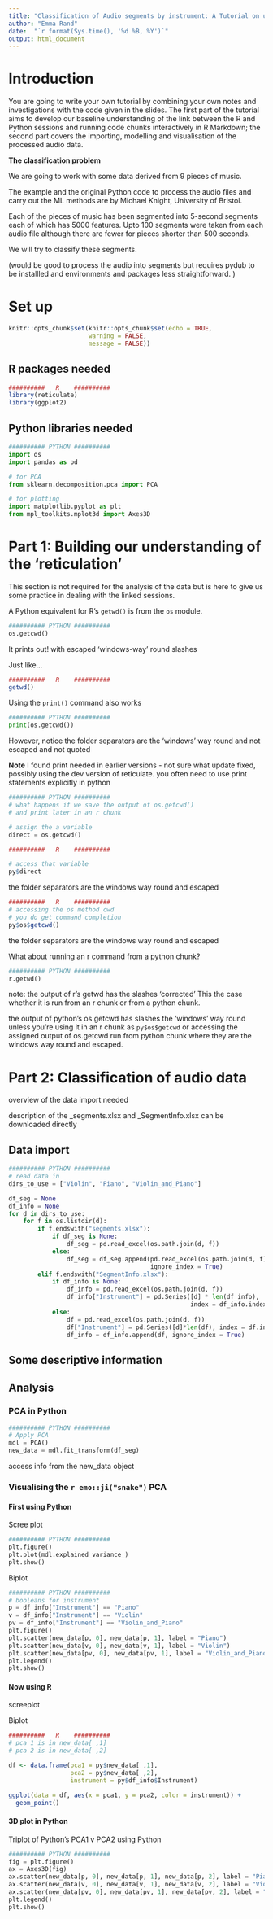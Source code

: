 ```yaml
---
title: "Classification of Audio segments by instrument: A Tutorial on using the R package `reticulate` to integrate R and Python."
author: "Emma Rand"
date:  "`r format(Sys.time(), '%d %B, %Y')`"
output: html_document
---
```

 

# Introduction
You are going to write your own tutorial by combining your own notes and investigations with the code given in the slides. The first part of the tutorial aims to develop our baseline understanding of the link between the R and Python sessions and running code chunks interactively in R Markdown; the second part covers the importing, modelling and visualisation of the processed audio data.

**The classification problem**

We are going to work with some data derived from 9 pieces of music.

The example and the original Python code to process the audio files and carry out the ML methods are by Michael Knight, University of Bristol.

Each of the pieces of music has been segmented into 5-second segments each of which has 5000 features. Upto 100 segments were taken from each audio file although there are fewer for pieces shorter than 500 seconds.

We will try to classify these segments. 

(would be good to process the audio into segments but requires pydub to be installled and environments and packages less straightforward. )


# Set up

```r

knitr::opts_chunk$set(knitr::opts_chunk$set(echo = TRUE, 
                      warning = FALSE,
                      message = FALSE))
```

## R packages needed

```r
##########   R    ##########
library(reticulate)
library(ggplot2)

```

## Python libraries needed

```python
########## PYTHON ##########
import os
import pandas as pd

# for PCA
from sklearn.decomposition.pca import PCA

# for plotting
import matplotlib.pyplot as plt
from mpl_toolkits.mplot3d import Axes3D

```

# Part 1: Building our understanding of the 'reticulation'

This section is not required for the analysis of the data but is here to give us some practice in dealing with the linked sessions. 

A Python equivalent for R's `getwd()` is from the `os` module.

```python
########## PYTHON ##########
os.getcwd()
```

It prints out! with escaped 'windows-way' round slashes

Just like...
```r
##########   R    ##########
getwd()

```

Using the `print()` command also works
```python
########## PYTHON ##########
print(os.getcwd())
```
However, notice the folder separators are the 'windows' way round and not escaped and not quoted

**Note** I found print needed in earlier versions - not sure what update fixed, possibly using the dev version of reticulate. you often need to use print statements explicitly in python

```python
########## PYTHON ##########
# what happens if we save the output of os.getcwd()
# and print later in an r chunk

# assign the a variable
direct = os.getcwd()
```

```r
##########   R    ##########

# access that variable
py$direct

```
the folder separators are the windows way round and escaped


```r
##########   R    ##########
# accessing the os method cwd 
# you do get command completion
py$os$getcwd()

```
the folder separators are the windows way round and escaped

What about running an r command from a python chunk?
```python
########## PYTHON ##########
r.getwd()

```


note:
the output of r's getwd has the slashes 'corrected'
This the case whether it is run from an r chunk or from a python chunk.

the output of python's os.getcwd has slashes the 'windows' way round
unless you're using it in an r chunk as `py$os$getcwd` or accessing the assigned output of os.getcwd run from python chunk where they are the windows way round and escaped.


# Part 2: Classification of audio data

overview of the data import needed

description of the _segments.xlsx and _SegmentInfo.xlsx 
can be downloaded directly


## Data import

```python
########## PYTHON ##########
# read data in
dirs_to_use = ["Violin", "Piano", "Violin_and_Piano"]

df_seg = None
df_info = None
for d in dirs_to_use:
    for f in os.listdir(d):
        if f.endswith("segments.xlsx"):
            if df_seg is None:
                df_seg = pd.read_excel(os.path.join(d, f))
            else:
                df_seg = df_seg.append(pd.read_excel(os.path.join(d, f)),
                                       ignore_index = True)
        elif f.endswith("SegmentInfo.xlsx"):
            if df_info is None:
                df_info = pd.read_excel(os.path.join(d, f))
                df_info["Instrument"] = pd.Series([d] * len(df_info),
                                                  index = df_info.index)
            else:
                df = pd.read_excel(os.path.join(d, f))
                df["Instrument"] = pd.Series([d]*len(df), index = df.index)
                df_info = df_info.append(df, ignore_index = True)


```

## Some descriptive information


## Analysis

### PCA in Python

```python
########## PYTHON ##########
# Apply PCA
mdl = PCA()
new_data = mdl.fit_transform(df_seg)
```

access info from the new_data object


### Visualising the ` r emo::ji("snake")` PCA

#### First using Python


Scree plot
```python
########## PYTHON ##########
plt.figure()
plt.plot(mdl.explained_variance_)
plt.show()

```


Biplot
```python
########## PYTHON ##########
# booleans for instrument
p = df_info["Instrument"] == "Piano"
v = df_info["Instrument"] == "Violin"
pv = df_info["Instrument"] == "Violin_and_Piano"
plt.figure()
plt.scatter(new_data[p, 0], new_data[p, 1], label = "Piano")
plt.scatter(new_data[v, 0], new_data[v, 1], label = "Violin")
plt.scatter(new_data[pv, 0], new_data[pv, 1], label = "Violin_and_Piano")
plt.legend()
plt.show()
```




#### Now using R

screeplot


Biplot

```r
##########   R    ##########
# pca 1 is in new_data[ ,1]
# pca 2 is in new_data[ ,2]

df <- data.frame(pca1 = py$new_data[ ,1], 
                 pca2 = py$new_data[ ,2], 
                 instrument = py$df_info$Instrument)

ggplot(data = df, aes(x = pca1, y = pca2, color = instrument)) +
  geom_point()
```





#### 3D plot in Python

Triplot of Python's PCA1 v PCA2 using Python
```python
########## PYTHON ##########
fig = plt.figure()
ax = Axes3D(fig)
ax.scatter(new_data[p, 0], new_data[p, 1], new_data[p, 2], label = "Piano")
ax.scatter(new_data[v, 0], new_data[v, 1], new_data[v, 2], label = "Violin")
ax.scatter(new_data[pv, 0], new_data[pv, 1], new_data[pv, 2], label = "Violin_and_Piano")
plt.legend()
plt.show()

```

 



